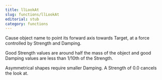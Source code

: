 ```yaml
---
title: llLookAt
slug: functions/llLookAt
editorial: stub
category: functions
---
```


<LSLFunction name="llLookAt"/>

Cause object name to point its forward axis towards Target, at a force controlled by Strength and Damping.

Good Strength values are around half the mass of the object and good Damping values are less than 1/10th of the Strength.

Asymmetrical shapes require smaller Damping. A Strength of 0.0 cancels the look at.
